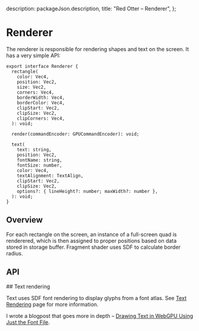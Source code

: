 
  description: packageJson.description,
  title: "Red Otter – Renderer",
};

# Renderer

The renderer is responsible for rendering shapes and text on the screen. It has a very simple API:

```tsx
export interface Renderer {
  rectangle(
    color: Vec4,
    position: Vec2,
    size: Vec2,
    corners: Vec4,
    borderWidth: Vec4,
    borderColor: Vec4,
    clipStart: Vec2,
    clipSize: Vec2,
    clipCorners: Vec4,
  ): void;

  render(commandEncoder: GPUCommandEncoder): void;

  text(
    text: string,
    position: Vec2,
    fontName: string,
    fontSize: number,
    color: Vec4,
    textAlignment: TextAlign,
    clipStart: Vec2,
    clipSize: Vec2,
    options?: { lineHeight?: number; maxWidth?: number },
  ): void;
}
```

## Overview

For each rectangle on the screen, an instance of a full-screen quad is renderered, which is then assigned to proper positions based on data stored in storage buffer. Fragment shader uses SDF to calculate border radius.

## API

<Api />
## Text rendering

Text uses SDF font rendering to display glyphs from a font atlas. See [Text Rendering](/text-rendering) page for more information.

I wrote a blogpost that goes more in depth – [Drawing Text in WebGPU Using Just the Font File](https://tchayen.com/drawing-text-in-webgpu-using-just-the-font-file).
